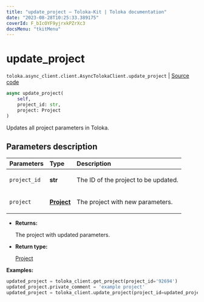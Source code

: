 ```yaml
---
title: "update_project — Toloka-Kit | Toloka documentation"
date: "2023-08-28T10:25:33.389175"
coverId: F_bIcOYF9yjrxkPZrXc3
docsMenu: "tkitMenu"
---
```


# update_project

`toloka.async_client.client.AsyncTolokaClient.update_project` | [Source code](https://github.com/Toloka/toloka-kit/blob/v1.2.1/src/async_client/client.py#L0)

```python
async update_project(
    self,
    project_id: str,
    project: Project
)
```

Updates all project parameters in Toloka.

## Parameters description

| Parameters | Type | Description |
| :----------| :----| :-----------|
`project_id`|**str**|<p>The ID of the project to be updated.</p>
`project`|**[Project](/docs/toloka-kit/reference/toloka.client.project.Project)**|<p>The project with new parameters.</p>

* **Returns:**

  The project with updated parameters.

* **Return type:**

  [Project](/docs/toloka-kit/reference/toloka.client.project.Project)

**Examples:**

```python
updated_project = toloka_client.get_project(project_id='92694')
updated_project.private_comment = 'example project'
updated_project = toloka_client.update_project(project_id=updated_project.id, project=updated_project)
```